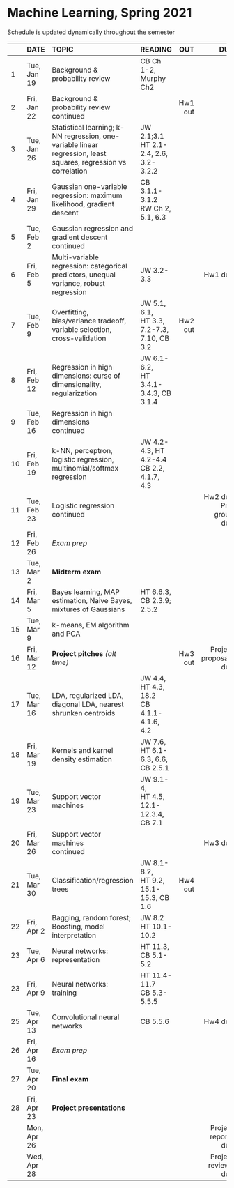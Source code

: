 <h1> Machine Learning, Spring 2021 </h1>
Schedule is updated dynamically throughout the semester
</br>

<font size="3">

|  | DATE        | TOPIC            |READING        |      OUT |        DUE |
|--| ---------   |:-----------------|:--------------| --------:| ----------:|
|1| Tue, Jan 19  |Background & probability review   |CB Ch 1-2, Murphy Ch2||||           
|2| Fri, Jan 22  |Background & probability review continued||  Hw1 out ||            
|3| Tue, Jan 26  |Statistical learning; k-NN regression, one-variable linear regression, least squares, regression vs correlation|JW 2.1;3.1</br>HT 2.1-2.4, 2.6, 3.2-3.2.2|||
|4| Fri, Jan 29  |Gaussian one-variable regression: maximum likelihood, gradient descent|CB 3.1.1-3.1.2</br>RW Ch 2, 5.1, 6.3|||
|5| Tue, Feb 2   |Gaussian regression and gradient descent continued||||
|6| Fri, Feb 5   |Multi-variable regression: categorical predictors, unequal variance, robust regression|JW 3.2-3.3||Hw1 due|
|7| Tue, Feb 9   |Overfitting, bias/variance tradeoff, variable selection, cross-validation|JW 5.1, 6.1,</br>HT 3.3, 7.2-7.3, 7.10, CB 3.2|Hw2 out||
|8| Fri, Feb 12  |Regression in high dimensions: curse of dimensionality, regularization|JW 6.1-6.2,</br>HT 3.4.1-3.4.3, CB 3.1.4|||
|9| Tue, Feb 16  |Regression in high dimensions</br>continued||||
|10| Fri, Feb 19  |k-NN, perceptron, logistic regression, multinomial/softmax regression|JW 4.2-4.3, HT 4.2-4.4</br>CB 2.2, 4.1.7, 4.3|||
|11| Tue, Feb 23  |Logistic regression continued|||Hw2 due</br>Proj group due|
|12| Fri, Feb 26  |*Exam prep*||||
|13| Tue, Mar 2   |**Midterm exam**||||
|14| Fri, Mar 5   |Bayes learning, MAP estimation, Naive Bayes, mixtures of Gaussians |HT 6.6.3,</br>CB 2.3.9; 2.5.2|||
|15| Tue, Mar 9   |k-means, EM algorithm and PCA||||
|16| Fri, Mar 12  |**Project pitches** *(alt time)*||Hw3 out        |Project proposals due|            
|17| Tue, Mar 16  |LDA, regularized LDA, diagonal LDA, nearest shrunken centroids|JW 4.4, HT 4.3, 18.2</br>CB 4.1.1-4.1.6, 4.2|||
|18| Fri, Mar 19  |Kernels and kernel density estimation|JW 7.6,</br>HT 6.1-6.3, 6.6,</br> CB 2.5.1|||
|19| Tue, Mar 23  |Support vector machines |JW 9.1-4, </br>HT 4.5, 12.1-12.3.4, CB 7.1||
|20| Fri, Mar 26  |Support vector machines</br>continued|||Hw3 due|
|21| Tue, Mar 30  |Classification/regression trees|JW 8.1-8.2,</br>HT 9.2, 15.1-15.3, CB 1.6|Hw4 out ||
|22| Fri, Apr 2   |Bagging, random forest;</br>Boosting, model interpretation|JW 8.2</br>HT 10.1-10.2|||
|23| Tue, Apr 6   |Neural networks: representation|HT 11.3, CB 5.1-5.2|||
|23| Fri, Apr 9   |Neural networks: training|HT 11.4-11.7</br>CB 5.3-5.5.5|||
|25| Tue, Apr 13  |Convolutional neural networks|CB 5.5.6||Hw4 due |
|26| Fri, Apr 16  |*Exam prep*||||
|27| Tue, Apr 20  |**Final exam**||||
|28| Fri, Apr 23  |**Project presentations**|||||
|| Mon, Apr 26  |    |     ||Project reports due|            
|| Wed, Apr 28  |    |     ||Project reviews due|            
</font>






